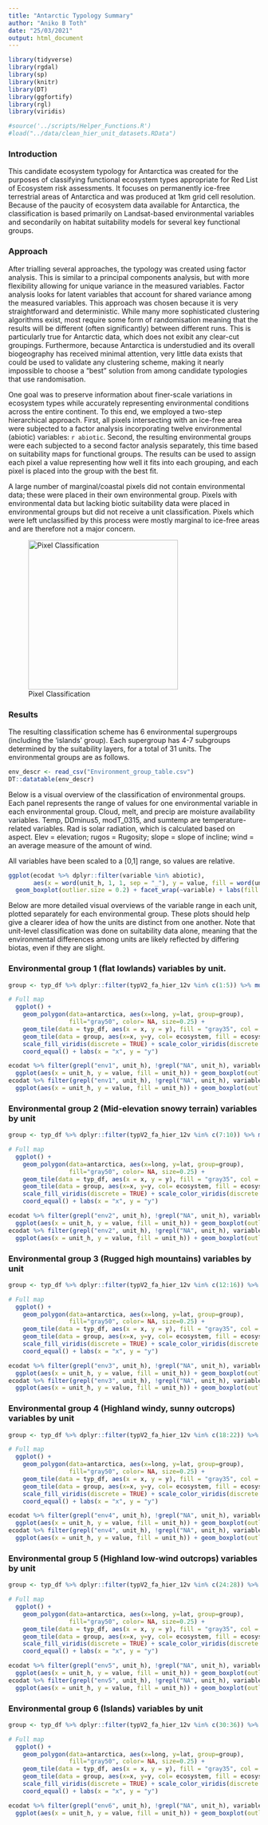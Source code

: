```yaml
---
title: "Antarctic Typology Summary"
author: "Aniko B Toth"
date: "25/03/2021"
output: html_document
---
```


```r
library(tidyverse)
library(rgdal)
library(sp)
library(knitr)
library(DT)
library(ggfortify)
library(rgl)
library(viridis)

#source('../scripts/Helper_Functions.R')
#load("../data/clean_hier_unit_datasets.RData")

```

### Introduction

This candidate ecosystem typology for Antarctica was created for the purposes of classifying functional ecosystem types appropriate for Red List of Ecosystem risk assessments. It focuses on permanently ice-free terrestrial areas of Antarctica and was produced at 1km grid cell resolution. Because of the paucity of ecosystem data available for Antarctica, the classification is based primarily on Landsat-based environmental variables and secondarily on habitat suitability models for several key functional groups. 

### Approach

After trialling several approaches, the typology was created using factor analysis. This is similar to a principal components analysis, but with more flexibility allowing for unique variance in the measured variables. Factor analysis looks for latent variables that account for shared variance among the measured variables. This approach was chosen because it is very straightforward and deterministic. While many more sophisticated clustering algorithms exist, most require some form of randomisation meaning that the results will be different (often significantly) between different runs. This is particularly true for Antarctic data, which does not exibit any clear-cut groupings. Furthermore, because Antarctica is understudied and its overall biogeography has received minimal attention, very little data exists that could be used to validate any clustering scheme, making it nearly impossible to choose a "best" solution from among candidate typologies that use randomisation. 

One goal was to preserve information about finer-scale variations in ecosystem types while accurately representing environmental conditions across the entire continent. To this end, we employed a two-step hierarchical approach. First, all pixels intersecting with an ice-free area were subjected to a factor analysis incorporating twelve environmental (abiotic) variables: `r abiotic`. Second, the resulting environmental groups were each subjected to a second factor analysis separately, this time based on suitability maps for functional groups. The results can be used to assign each pixel a value representing how well it fits into each grouping, and each pixel is placed into the group with the best fit. 

A large number of marginal/coastal pixels did not contain environmental data; these were placed in their own environmental group. Pixels with environmental data but lacking biotic suitability data were placed in environmental groups but did not receive a unit classification. Pixels which were left unclassified by this process were mostly marginal to ice-free areas and are therefore not a major concern.

![Pixel Classification](Pixel_classification_figure.png){width=580px, height=300px}

### Results

The resulting classification scheme has 6 environmental supergroups (including the 'islands' group). Each supergroup has 4-7 subgroups determined by the suitability layers, for a total of 31 units. The environmental groups are as follows. 

```r
env_descr <- read_csv("Environment_group_table.csv")
DT::datatable(env_descr)
```

Below is a visual overview of the classification of environmental groups. Each panel represents the range of values for one environmental variable in each environmental group. Cloud, melt, and precip are moisture availability variables. Temp, DDminus5, modT_0315, and sumtemp are temperature-related variables. Rad is solar radiation, which is calculated based on aspect. Elev = elevation; rugos = Rugosity; slope = slope of incline; wind = an average measure of the amount of wind. 

All variables have been scaled to a [0,1] range, so values are relative. 

```r
ggplot(ecodat %>% dplyr::filter(variable %in% abiotic), 
       aes(x = word(unit_h, 1, 1, sep = "_"), y = value, fill = word(unit_h, 1, 1, sep = "_"))) +
  geom_boxplot(outlier.size = 0.2) + facet_wrap(~variable) + labs(fill = "Environmental group", x = "Environmental Group")

```


Below are more detailed visual overviews of the variable range in each unit, plotted separately for each environmental group. These plots should help give a clearer idea of how the units are distinct from one another. Note that unit-level classification was done on suitability data alone, meaning that the environmental differences among units are likely reflected by differing biotas, even if they are slight. 

### Environmental group 1 (flat lowlands) variables by unit.


```r
group <- typ_df %>% dplyr::filter(typV2_fa_hier_12v %in% c(1:5)) %>% mutate(ecosystem = as.factor(typV2_fa_hier_12v))

# Full map
  ggplot() +  
    geom_polygon(data=antarctica, aes(x=long, y=lat, group=group), 
                 fill="gray50", color= NA, size=0.25) +
    geom_tile(data = typ_df, aes(x = x, y = y), fill = "gray35", col = "gray35", lwd = 0.8) + 
    geom_tile(data = group, aes(x=x, y=y, col= ecosystem, fill = ecosystem), lwd = 1.1) +
    scale_fill_viridis(discrete = TRUE) + scale_color_viridis(discrete = TRUE) +
    coord_equal() + labs(x = "x", y = "y")
```

```r
ecodat %>% filter(grepl("env1", unit_h), !grepl("NA", unit_h), variable %in% abiotic) %>% 
  ggplot(aes(x = unit_h, y = value, fill = unit_h)) + geom_boxplot(outlier.size = 0.3) + facet_wrap(~variable, scales = "free") + scale_fill_viridis(discrete = TRUE) + theme(axis.text.x = element_blank())
ecodat %>% filter(grepl("env1", unit_h), !grepl("NA", unit_h), variable %in% good_models) %>% 
  ggplot(aes(x = unit_h, y = value, fill = unit_h)) + geom_boxplot(outlier.size = 0.3) + facet_wrap(~taxon, scales = "free") + scale_fill_viridis(discrete = TRUE) + theme(axis.text.x = element_blank())

```

### Environmental group 2 (Mid-elevation snowy terrain) variables by unit

```r
group <- typ_df %>% dplyr::filter(typV2_fa_hier_12v %in% c(7:10)) %>% mutate(ecosystem = as.factor(typV2_fa_hier_12v))

# Full map
  ggplot() +  
    geom_polygon(data=antarctica, aes(x=long, y=lat, group=group), 
                 fill="gray50", color= NA, size=0.25) +
    geom_tile(data = typ_df, aes(x = x, y = y), fill = "gray35", col = "gray35", lwd = 0.8) + 
    geom_tile(data = group, aes(x=x, y=y, col= ecosystem, fill = ecosystem), lwd = 1.1) +
    scale_fill_viridis(discrete = TRUE) + scale_color_viridis(discrete = TRUE) +
    coord_equal() + labs(x = "x", y = "y")
```


```r
ecodat %>% filter(grepl("env2", unit_h), !grepl("NA", unit_h), variable %in% abiotic) %>% 
  ggplot(aes(x = unit_h, y = value, fill = unit_h)) + geom_boxplot(outlier.size = 0.3) + facet_wrap(~variable, scales = "free") + scale_fill_viridis(discrete = TRUE) + theme(axis.text.x = element_blank())
ecodat %>% filter(grepl("env2", unit_h), !grepl("NA", unit_h), variable %in% good_models) %>% 
  ggplot(aes(x = unit_h, y = value, fill = unit_h)) + geom_boxplot(outlier.size = 0.3) + facet_wrap(~taxon, scales = "free") + scale_fill_viridis(discrete = TRUE) + theme(axis.text.x = element_blank())

```



### Environmental group 3 (Rugged high mountains) variables by unit

```r
group <- typ_df %>% dplyr::filter(typV2_fa_hier_12v %in% c(12:16)) %>% mutate(ecosystem = as.factor(typV2_fa_hier_12v))

# Full map
  ggplot() +  
    geom_polygon(data=antarctica, aes(x=long, y=lat, group=group), 
                 fill="gray50", color= NA, size=0.25) +
    geom_tile(data = typ_df, aes(x = x, y = y), fill = "gray35", col = "gray35", lwd = 0.8) + 
    geom_tile(data = group, aes(x=x, y=y, col= ecosystem, fill = ecosystem), lwd = 1.1) +
    scale_fill_viridis(discrete = TRUE) + scale_color_viridis(discrete = TRUE) +
    coord_equal() + labs(x = "x", y = "y")
```


```r
ecodat %>% filter(grepl("env3", unit_h), !grepl("NA", unit_h), variable %in% abiotic) %>% 
  ggplot(aes(x = unit_h, y = value, fill = unit_h)) + geom_boxplot(outlier.size = 0.3) + facet_wrap(~variable, scales = "free") + scale_fill_viridis(discrete = TRUE) + theme(axis.text.x = element_blank())
ecodat %>% filter(grepl("env3", unit_h), !grepl("NA", unit_h), variable %in% good_models) %>% 
  ggplot(aes(x = unit_h, y = value, fill = unit_h)) + geom_boxplot(outlier.size = 0.3) + facet_wrap(~taxon, scales = "free") + scale_fill_viridis(discrete = TRUE) + theme(axis.text.x = element_blank())

```


### Environmental group 4 (Highland windy, sunny outcrops) variables by unit

```r
group <- typ_df %>% dplyr::filter(typV2_fa_hier_12v %in% c(18:22)) %>% mutate(ecosystem = as.factor(typV2_fa_hier_12v))

# Full map
  ggplot() +  
    geom_polygon(data=antarctica, aes(x=long, y=lat, group=group), 
                 fill="gray50", color= NA, size=0.25) +
    geom_tile(data = typ_df, aes(x = x, y = y), fill = "gray35", col = "gray35", lwd = 0.8) + 
    geom_tile(data = group, aes(x=x, y=y, col= ecosystem, fill = ecosystem), lwd = 1.1) +
    scale_fill_viridis(discrete = TRUE) + scale_color_viridis(discrete = TRUE) +
    coord_equal() + labs(x = "x", y = "y")
```


```r
ecodat %>% filter(grepl("env4", unit_h), !grepl("NA", unit_h), variable %in% abiotic) %>% 
  ggplot(aes(x = unit_h, y = value, fill = unit_h)) + geom_boxplot(outlier.size = 0.3) + facet_wrap(~variable, scales = "free") + scale_fill_viridis(discrete = TRUE) + theme(axis.text.x = element_blank())
ecodat %>% filter(grepl("env4", unit_h), !grepl("NA", unit_h), variable %in% good_models) %>% 
  ggplot(aes(x = unit_h, y = value, fill = unit_h)) + geom_boxplot(outlier.size = 0.3) + facet_wrap(~taxon, scales = "free") + scale_fill_viridis(discrete = TRUE) + theme(axis.text.x = element_blank())

```


### Environmental group 5 (Highland low-wind outcrops) variables by unit
```r
group <- typ_df %>% dplyr::filter(typV2_fa_hier_12v %in% c(24:28)) %>% mutate(ecosystem = as.factor(typV2_fa_hier_12v))

# Full map
  ggplot() +  
    geom_polygon(data=antarctica, aes(x=long, y=lat, group=group), 
                 fill="gray50", color= NA, size=0.25) +
    geom_tile(data = typ_df, aes(x = x, y = y), fill = "gray35", col = "gray35", lwd = 0.8) + 
    geom_tile(data = group, aes(x=x, y=y, col= ecosystem, fill = ecosystem), lwd = 1.1) +
    scale_fill_viridis(discrete = TRUE) + scale_color_viridis(discrete = TRUE) +
    coord_equal() + labs(x = "x", y = "y")
```


```r
ecodat %>% filter(grepl("env5", unit_h), !grepl("NA", unit_h), variable %in% abiotic) %>% 
  ggplot(aes(x = unit_h, y = value, fill = unit_h)) + geom_boxplot(outlier.size = 0.3) + facet_wrap(~variable, scales = "free") + scale_fill_viridis(discrete = TRUE) + theme(axis.text.x = element_blank())
ecodat %>% filter(grepl("env5", unit_h), !grepl("NA", unit_h), variable %in% good_models) %>% 
  ggplot(aes(x = unit_h, y = value, fill = unit_h)) + geom_boxplot(outlier.size = 0.3) + facet_wrap(~taxon, scales = "free") + scale_fill_viridis(discrete = TRUE) + theme(axis.text.x = element_blank())

```


### Environmental group 6 (Islands) variables by unit

```r
group <- typ_df %>% dplyr::filter(typV2_fa_hier_12v %in% c(30:36)) %>% mutate(ecosystem = as.factor(typV2_fa_hier_12v))

# Full map
  ggplot() +  
    geom_polygon(data=antarctica, aes(x=long, y=lat, group=group), 
                 fill="gray50", color= NA, size=0.25) +
    geom_tile(data = typ_df, aes(x = x, y = y), fill = "gray35", col = "gray35", lwd = 0.8) + 
    geom_tile(data = group, aes(x=x, y=y, col= ecosystem, fill = ecosystem), lwd = 1.1) +
    scale_fill_viridis(discrete = TRUE) + scale_color_viridis(discrete = TRUE) +
    coord_equal() + labs(x = "x", y = "y")
```


```r


ecodat %>% filter(grepl("env6", unit_h), !grepl("NA", unit_h), variable %in% good_models) %>% 
  ggplot(aes(x = unit_h, y = value, fill = unit_h)) + geom_boxplot(outlier.size = 0.3) + facet_wrap(~taxon, scales = "free") + scale_fill_viridis(discrete = TRUE) + theme(axis.text.x = element_blank())

```



